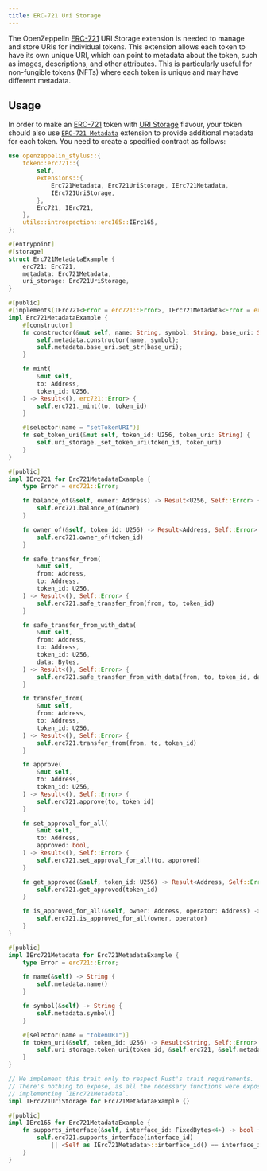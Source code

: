 ```yaml
---
title: ERC-721 Uri Storage
---
```


The OpenZeppelin [ERC-721](/contracts-stylus/0.2.0/erc721) URI Storage extension is needed to manage and store URIs for individual tokens. This extension allows each token to have its own unique URI,
which can point to metadata about the token, such as images, descriptions, and other attributes.
This is particularly useful for non-fungible tokens (NFTs) where each token is unique and may have different metadata.

## Usage

In order to make an [ERC-721](/contracts-stylus/0.2.0/erc721) token with [URI Storage](https://docs.rs/openzeppelin-stylus/0.2.0/openzeppelin_stylus/token/erc721/extensions/uri_storage/index.html) flavour,
your token should also use [`ERC-721 Metadata`](https://docs.rs/openzeppelin-stylus/0.2.0/openzeppelin_stylus/token/erc721/extensions/metadata/index.html) extension to provide additional metadata for each token.
You need to create a specified contract as follows:

```rust
use openzeppelin_stylus::{
    token::erc721::{
        self,
        extensions::{
            Erc721Metadata, Erc721UriStorage, IErc721Metadata,
            IErc721UriStorage,
        },
        Erc721, IErc721,
    },
    utils::introspection::erc165::IErc165,
};

#[entrypoint]
#[storage]
struct Erc721MetadataExample {
    erc721: Erc721,
    metadata: Erc721Metadata,
    uri_storage: Erc721UriStorage,
}

#[public]
#[implements(IErc721<Error = erc721::Error>, IErc721Metadata<Error = erc721::Error>, IErc165)]
impl Erc721MetadataExample {
    #[constructor]
    fn constructor(&mut self, name: String, symbol: String, base_uri: String) {
        self.metadata.constructor(name, symbol);
        self.metadata.base_uri.set_str(base_uri);
    }

    fn mint(
        &mut self,
        to: Address,
        token_id: U256,
    ) -> Result<(), erc721::Error> {
        self.erc721._mint(to, token_id)
    }

    #[selector(name = "setTokenURI")]
    fn set_token_uri(&mut self, token_id: U256, token_uri: String) {
        self.uri_storage._set_token_uri(token_id, token_uri)
    }
}

#[public]
impl IErc721 for Erc721MetadataExample {
    type Error = erc721::Error;

    fn balance_of(&self, owner: Address) -> Result<U256, Self::Error> {
        self.erc721.balance_of(owner)
    }

    fn owner_of(&self, token_id: U256) -> Result<Address, Self::Error> {
        self.erc721.owner_of(token_id)
    }

    fn safe_transfer_from(
        &mut self,
        from: Address,
        to: Address,
        token_id: U256,
    ) -> Result<(), Self::Error> {
        self.erc721.safe_transfer_from(from, to, token_id)
    }

    fn safe_transfer_from_with_data(
        &mut self,
        from: Address,
        to: Address,
        token_id: U256,
        data: Bytes,
    ) -> Result<(), Self::Error> {
        self.erc721.safe_transfer_from_with_data(from, to, token_id, data)
    }

    fn transfer_from(
        &mut self,
        from: Address,
        to: Address,
        token_id: U256,
    ) -> Result<(), Self::Error> {
        self.erc721.transfer_from(from, to, token_id)
    }

    fn approve(
        &mut self,
        to: Address,
        token_id: U256,
    ) -> Result<(), Self::Error> {
        self.erc721.approve(to, token_id)
    }

    fn set_approval_for_all(
        &mut self,
        to: Address,
        approved: bool,
    ) -> Result<(), Self::Error> {
        self.erc721.set_approval_for_all(to, approved)
    }

    fn get_approved(&self, token_id: U256) -> Result<Address, Self::Error> {
        self.erc721.get_approved(token_id)
    }

    fn is_approved_for_all(&self, owner: Address, operator: Address) -> bool {
        self.erc721.is_approved_for_all(owner, operator)
    }
}

#[public]
impl IErc721Metadata for Erc721MetadataExample {
    type Error = erc721::Error;

    fn name(&self) -> String {
        self.metadata.name()
    }

    fn symbol(&self) -> String {
        self.metadata.symbol()
    }

    #[selector(name = "tokenURI")]
    fn token_uri(&self, token_id: U256) -> Result<String, Self::Error> {
        self.uri_storage.token_uri(token_id, &self.erc721, &self.metadata)
    }
}

// We implement this trait only to respect Rust's trait requirements.
// There's nothing to expose, as all the necessary functions were exposed by
// implementing `IErc721Metadata`.
impl IErc721UriStorage for Erc721MetadataExample {}

#[public]
impl IErc165 for Erc721MetadataExample {
    fn supports_interface(&self, interface_id: FixedBytes<4>) -> bool {
        self.erc721.supports_interface(interface_id)
            || <Self as IErc721Metadata>::interface_id() == interface_id
    }
}
```
